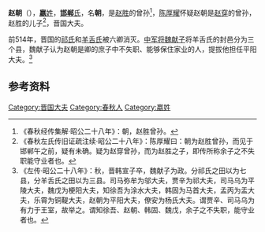 {{模板:Infobox 先秦人物
|名称= 赵朝
|图像=
|图说=
|姓=[[嬴姓|嬴]]
|氏=赵、邯郸
|名=朝
|字=
|别名=
|别字=
|谥号=
|时代=春秋
|国家=[[晋国|晋]]
|身份=晋国平阳大夫
|出生=
|逝世=
|在位=
|父=
|母=
|正妻=
|妾=
|子女=
|太子=
}}
'''赵朝'''（{{bd|？||？||catIdx=X}}），[[嬴姓|'''嬴'''姓]]，[[邯郸氏|'''邯郸'''氏]]，名'''朝'''，是[[赵胜_(春秋)|赵胜]]的曾孙<ref>《春秋经传集解·昭公二十八年》：朝，赵胜曾孙。</ref>，[[陈厚耀|陈厚耀]]怀疑赵朝是[[赵穿|赵穿]]的曾孙，赵胜的儿子<ref>《春秋左氏传旧证疏注续·昭公二十八年》：陈厚耀曰：朝为赵胜曾孙，而见于邯郸午之前，疑有未确。疑为赵穿曾孙，而为赵胜之子，即传所称余子之不失职能守业者也。</ref>，晋国大夫。

前514年，晋国的[[祁氏|祁氏]]和[[羊舌氏|羊舌氏]]被六卿消灭。[[中军将|中军将]][[魏献子|魏献子]]将羊舌氏的封邑分为三个县，魏献子认为赵朝是卿的庶子中不失职、能够保住家业的人，提拔他担任平阳大夫。<ref>《左传·昭公二十八年》：秋，晋韩宣子卒，魏献子为政。分祁氏之田以为七县，分羊舌氏之田以为三县。司马弥牟为邬大夫，贾辛为祁大夫，司马乌为平陵大夫，魏戊为梗阳大夫，知徐吾为涂水大夫，韩固为马首大夫，孟丙为盂大夫，乐霄为铜鞮大夫，赵朝为平阳大夫，僚安为杨氏大夫。谓贾辛、司马乌为有力于王室，故举之。谓知徐吾、赵朝、韩固、魏戊，余子之不失职，能守业者也。</ref>

==参考资料==
{{Reflist}}

[[Category:晋国大夫|Category:晋国大夫]]
[[Category:春秋人|Category:春秋人]]
[[Category:嬴姓|Category:嬴姓]]